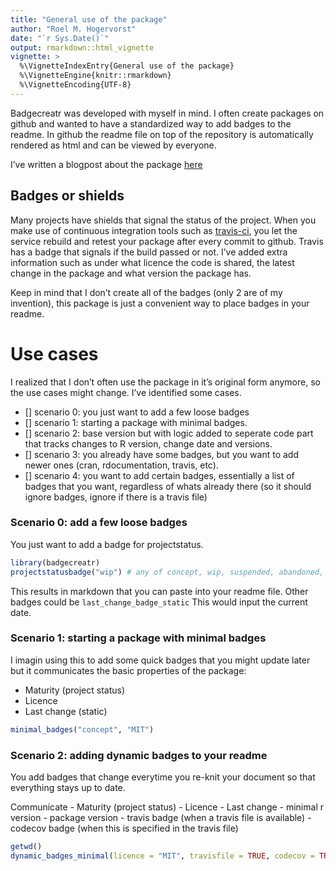 ```yaml
---
title: "General use of the package"
author: "Roel M. Hogervorst"
date: "`r Sys.Date()`"
output: rmarkdown::html_vignette
vignette: >
  %\VignetteIndexEntry{General use of the package}
  %\VignetteEngine{knitr::rmarkdown}
  %\VignetteEncoding{UTF-8}
---
```


Badgecreatr was developed with myself in mind. I often create packages on github
and wanted to have a standardized way to add badges to the readme. In github the
readme file on top of the repository is automatically rendered as html and can
be viewed by everyone. 

I've written a blogpost about the package [here](http://rmhogervorst.nl/cleancode/blog/2016/07/08/introducing-badgecreatr-create-and-place-badges-in-readme-rmd.html)

## Badges or shields

Many projects have shields that signal the status of the project. When you make
use of continuous integration tools such as [travis-ci](https://docs.travis-ci.com/user/languages/r "a R-specific guide for travis"), you let the service rebuild and retest your package after every
commit to github. Travis has a badge that signals if the build passed or not. 
I've added extra information such as under what licence the code is shared, 
the latest change in the package and what version the package has. 

Keep in mind that I don't create all of the badges (only 2 are of my invention), 
this package is just a convenient way to place badges in your readme. 

# Use cases

I realized that I don't often use the package in it's original form anymore, 
so the use cases might change. I've identified some cases.

- [] scenario 0: you just want to add a few loose badges
- [] scenario 1: starting a package with minimal badges.
- [] scenario 2: base version but with logic added to seperate code part that tracks changes to R version, change date and versions.
- [] scenario 3: you already have some badges, but you want to add newer ones (cran, rdocumentation, travis, etc).
- [] scenario 4: you want to add certain badges, essentially a list of badges that you want, regardless of whats already there (so it should ignore badges, ignore if there is a travis file)

### Scenario 0: add a few loose badges

You just want to add a badge for projectstatus.
```r
library(badgecreatr)
projectstatusbadge("wip") # any of concept, wip, suspended, abandoned, active, inactive, unsupported
```

This results in markdown that you can paste into your readme file.
Other badges could be `last_change_badge_static` This would input the current 
date. 

### Scenario 1: starting a package with minimal badges

I imagin using this to add some quick badges that you might update later
but it communicates the basic properties of the package:

- Maturity (project status)
- Licence
- Last change (static)

```r
minimal_badges("concept", "MIT")
```

### Scenario 2: adding dynamic badges to your readme

You add badges that change everytime you re-knit your document so that everything
stays up to date.

Communicate
- Maturity (project status)
- Licence
- Last change
- minimal r version
- package version
- travis badge (when a travis file is available)
- codecov badge (when this is specified in the travis file)


```r
getwd()
dynamic_badges_minimal(licence = "MIT", travisfile = TRUE, codecov = TRUE, location = "../")
```

